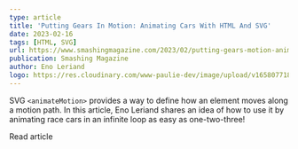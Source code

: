 ```yaml
---
type: article
title: 'Putting Gears In Motion: Animating Cars With HTML And SVG'
date: 2023-02-16
tags: [HTML, SVG]
url: https://www.smashingmagazine.com/2023/02/putting-gears-motion-animating-cars-with-html-svg/
publication: Smashing Magazine
author: Eno Leriand
logo: https://res.cloudinary.com/www-paulie-dev/image/upload/v1658077182/paulie.dev/Logos/smashing-magazine-logo_rhvh4j.png
---
```


SVG `<animateMotion>` provides a way to define how an element moves along a motion path. In this article, Eno Leriand
shares an idea of how to use it by animating race cars in an infinite loop as easy as one-two-three!

<MarkdownCtaLink href="https://www.smashingmagazine.com/2023/02/putting-gears-motion-animating-cars-with-html-svg/">
  Read article
</MarkdownCtaLink>
